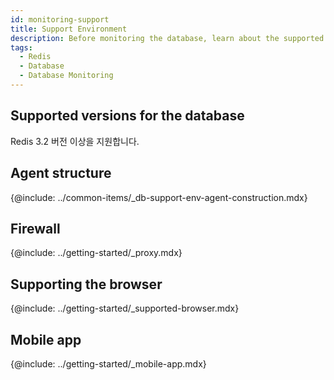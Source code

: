 ```yaml
---
id: monitoring-support
title: Support Environment
description: Before monitoring the database, learn about the supported database types.
tags:
  - Redis
  - Database
  - Database Monitoring
---
```



<Desc name='Redis' />

## Supported versions for the database

Redis 3.2 버전 이상을 지원합니다.

## Agent structure

{@include: ../common-items/_db-support-env-agent-construction.mdx}

## Firewall

{@include: ../getting-started/_proxy.mdx}  

## Supporting the browser

{@include: ../getting-started/_supported-browser.mdx}  

## Mobile app

{@include: ../getting-started/_mobile-app.mdx}  
